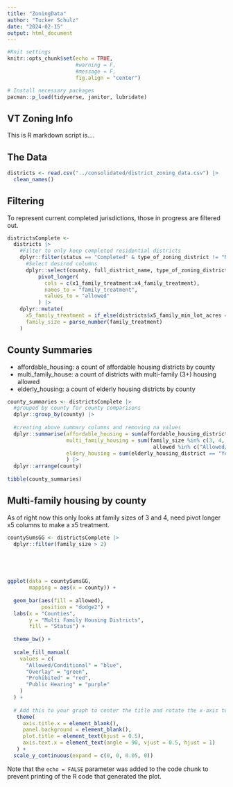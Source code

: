 ```yaml
---
title: "ZoningData"
author: "Tucker Schulz"
date: "2024-02-15"
output: html_document
---
```


```r
#Knit settings 
knitr::opts_chunk$set(echo = TRUE,
                      #warning = F,
                      #message = F,
                      fig.align = "center")

# Install necessary packages
pacman::p_load(tidyverse, janitor, lubridate)


```

## VT Zoning Info

This is R markdown script is....

## The Data

```r
districts <- read.csv("../consolidated/district_zoning_data.csv") |> 
  clean_names()
```

## Filtering

To represent current completed jurisdictions, those in progress are filtered out.

```r
districtsComplete <- 
  districts |> 
    #Filter to only keep completed residential districts
    dplyr::filter(status == "Completed" & type_of_zoning_district != "Nonresidential") |> 
      #Select desired columns
      dplyr::select(county, full_district_name, type_of_zoning_district:x4_family_treatment) |> 
          pivot_longer(
            cols = c(x1_family_treatment:x4_family_treatment),
            names_to = "family_treatment",
            values_to = "allowed"
          ) |> 
    dplyr::mutate(
      x5_family_treatment = if_else(districts$x5_family_min_lot_acres == NA, "No", "Yes"),
      family_size = parse_number(family_treatment)
    )

```

## County Summaries

-   affordable_housing: a count of affordable housing districts by county 
-   multi_family_house: a count of districts with multi-family (3+) housing allowed
-   elderly_housing: a count of elderly housing districts by county 

```r
county_summaries <- districtsComplete |> 
  #grouped by county for county comparisons
  dplyr::group_by(county) |> 
  
  #creating above summary columns and removing na values
  dplyr::summarise(affordable_housing = sum(affordable_housing_district == "Yes", na.rm = TRUE),
                   multi_family_housing = sum(family_size %in% c(3, 4, 5) & 
                                               allowed %in% c("Allowed/Conditional", "Public Hearing"), na.rm = TRUE),
                   eldery_housing = sum(elderly_housing_district == "Yes", na.rm = TRUE)
                   ) |> 
  dplyr::arrange(county) 
  
tibble(county_summaries)
```

## Multi-family housing by county

As of right now this only looks at family sizes of 3 and 4, need pivot longer x5 columns to make a x5 treatment.

```r

countySumsGG <- districtsComplete |> 
  dplyr::filter(family_size > 2)

  



ggplot(data = countySumsGG,
       mapping = aes(x = county)) +
  
  geom_bar(aes(fill = allowed),
           position = "dodge2") + 
  labs(x = "Counties",
       y = "Multi Family Housing Districts",
       fill = "Status") +
  
  theme_bw() +
  
  scale_fill_manual(
    values = c(
      "Allowed/Conditional" = "blue",
      "Overlay" = "green",
      "Prohibited" = "red",
      "Public Hearing" = "purple"
    )
  ) +
  
  # Add this to your graph to center the title and rotate the x-axis text and remove #
   theme(
     axis.title.x = element_blank(),
     panel.background = element_blank(),
     plot.title = element_text(hjust = 0.5),
     axis.text.x = element_text(angle = 90, vjust = 0.5, hjust = 1)
   ) +
  scale_y_continuous(expand = c(0, 0, 0.05, 0)) 

```


Note that the `echo = FALSE` parameter was added to the code chunk to prevent printing of the R code that generated the plot.
